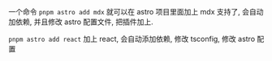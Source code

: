 一个命令
`pnpm astro add mdx`
就可以在 astro 项目里面加上 mdx 支持了, 会自动加依赖, 并且修改 astro 配置文件, 把插件加上.

`pnpm astro add react`
加上 react, 会自动添加依赖, 修改 tsconfig, 修改 astro 配置

